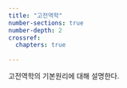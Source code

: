 ```yaml
---
title: "고전역학"
number-sections: true
number-depth: 2
crossref:
  chapters: true
  
---
```


고전역학의 기본원리에 대해 설명한다.